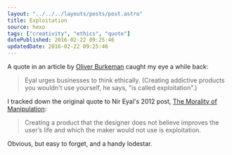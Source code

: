 ```yaml
---
layout: "../../../layouts/posts/post.astro"
title: Exploitation
source: hexo
tags: ["creativity", "ethics", "quote"]
datePublished: 2016-02-22 09:25:46
updatedDate: 2016-02-22 09:25:46
---
```


A quote in an article by [Oliver Burkeman](http://www.theguardian.com/lifeandstyle/2014/mar/01/change-your-life-oliver-burkeman-bf-skinner) caught my eye a while back:

> Eyal urges businesses to think ethically. (Creating addictive products you wouldn't use yourself, he says, "is called exploitation".)

I tracked down the original quote to Nir Eyal's 2012 post, [The Morality of Manipulation](http://www.nirandfar.com/2012/07/the-art-of-manipulation.html):

> Creating a product that the designer does not believe improves the user’s life and which the maker would not use is exploitation.

Obvious, but easy to forget, and a handy lodestar.
